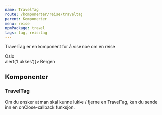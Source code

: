 ```yaml
---
name: TravelTag
route: /komponenter/reise/traveltag
parent: Komponenter
menu: reise
npmPackage: travel
tags: tag, reisetag
---
```



<PageHeader>TravelTag er en komponent for å vise noe om en reise</PageHeader>

<Playground>
  <div className="even-spacing-travel-tag">
    <TravelTag>
      <BusIcon inline /> Oslo
    </TravelTag>
  </div>
  <div className="even-spacing-travel-tag">
    <TravelTag>
      <BicycleIcon inline />
    </TravelTag>
  </div>
  <div className="even-spacing-travel-tag">
    <TravelTag onClose={() => alert('Lukkes')}>
      <BicycleIcon inline /> Bergen
    </TravelTag>
  </div>
</Playground>

## Komponenter

### TravelTag

<ImportStatement imports="TravelTag" />

<Props of={TravelTag} />

Om du ønsker at man skal kunne lukke / fjerne en TravelTag, kan du sende inn en onClose-callback funksjon.
